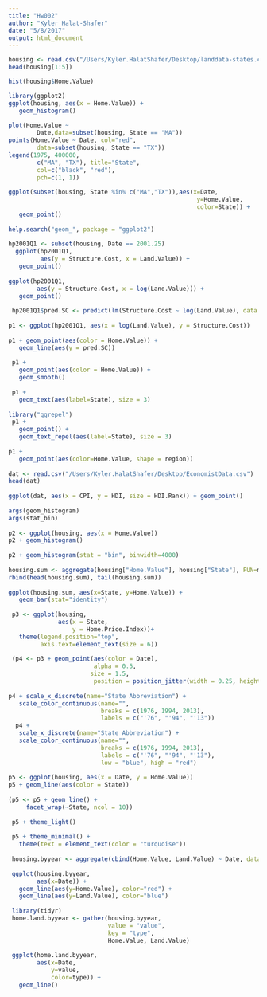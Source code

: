 ```yaml
---
title: "Hw002"
author: "Kyler Halat-Shafer"
date: "5/8/2017"
output: html_document
---
```


```r
housing <- read.csv("/Users/Kyler.HalatShafer/Desktop/landdata-states.csv")
head(housing[1:5])

hist(housing$Home.Value)

library(ggplot2)
ggplot(housing, aes(x = Home.Value)) +
   geom_histogram()
 
plot(Home.Value ~ 
        Date,data=subset(housing, State == "MA"))
points(Home.Value ~ Date, col="red", 
        data=subset(housing, State == "TX"))
legend(1975, 400000,
        c("MA", "TX"), title="State",
        col=c("black", "red"),
        pch=c(1, 1))
 
ggplot(subset(housing, State %in% c("MA","TX")),aes(x=Date,
                                                     y=Home.Value,
                                                     color=State)) +
   geom_point()
 
help.search("geom_", package = "ggplot2")
 
hp2001Q1 <- subset(housing, Date == 2001.25) 
  ggplot(hp2001Q1,
         aes(y = Structure.Cost, x = Land.Value)) +
   geom_point()
 
ggplot(hp2001Q1,
        aes(y = Structure.Cost, x = log(Land.Value))) +
   geom_point()
 
 hp2001Q1$pred.SC <- predict(lm(Structure.Cost ~ log(Land.Value), data = hp2001Q1))
 
p1 <- ggplot(hp2001Q1, aes(x = log(Land.Value), y = Structure.Cost))
 
p1 + geom_point(aes(color = Home.Value)) +
   geom_line(aes(y = pred.SC))
 
 p1 +
   geom_point(aes(color = Home.Value)) +
   geom_smooth()
 
 p1 + 
   geom_text(aes(label=State), size = 3)
 
library("ggrepel")
 p1 +
   geom_point() +
   geom_text_repel(aes(label=State), size = 3)
 
p1 +
   geom_point(aes(color=Home.Value, shape = region))
 
dat <- read.csv("/Users/Kyler.HalatShafer/Desktop/EconomistData.csv")
head(dat)
 
ggplot(dat, aes(x = CPI, y = HDI, size = HDI.Rank)) + geom_point()
 
args(geom_histogram)
args(stat_bin)
 
p2 <- ggplot(housing, aes(x = Home.Value))
p2 + geom_histogram()
 
p2 + geom_histogram(stat = "bin", binwidth=4000)
 
housing.sum <- aggregate(housing["Home.Value"], housing["State"], FUN=mean)
rbind(head(housing.sum), tail(housing.sum))
 
ggplot(housing.sum, aes(x=State, y=Home.Value)) + 
   geom_bar(stat="identity")
 
 p3 <- ggplot(housing,
              aes(x = State,
                  y = Home.Price.Index))+
   theme(legend.position="top",
         axis.text=element_text(size = 6))
 
 (p4 <- p3 + geom_point(aes(color = Date),
                        alpha = 0.5,
                       size = 1.5,
                        position = position_jitter(width = 0.25, height = 0)))
 
p4 + scale_x_discrete(name="State Abbreviation") + 
   scale_color_continuous(name="",
                          breaks = c(1976, 1994, 2013),
                          labels = c("'76", "'94", "'13"))
  p4 + 
   scale_x_discrete(name="State Abbreviation") + 
   scale_color_continuous(name="",
                          breaks = c(1976, 1994, 2013),
                          labels = c("'76", "'94", "'13"),
                          low = "blue", high = "red")
 
p5 <- ggplot(housing, aes(x = Date, y = Home.Value))
p5 + geom_line(aes(color = State))
 
(p5 <- p5 + geom_line() + 
     facet_wrap(~State, ncol = 10))
 
 p5 + theme_light()
 
 p5 + theme_minimal() + 
   theme(text = element_text(color = "turquoise"))
 
 housing.byyear <- aggregate(cbind(Home.Value, Land.Value) ~ Date, data = housing, mean)
 
 ggplot(housing.byyear,
        aes(x=Date)) + 
   geom_line(aes(y=Home.Value), color="red") + 
   geom_line(aes(y=Land.Value), color="blue")
 
 library(tidyr)
 home.land.byyear <- gather(housing.byyear,
                            value = "value",
                            key = "type",
                            Home.Value, Land.Value)
 
 ggplot(home.land.byyear,
        aes(x=Date,
            y=value,
            color=type)) + 
   geom_line()
```